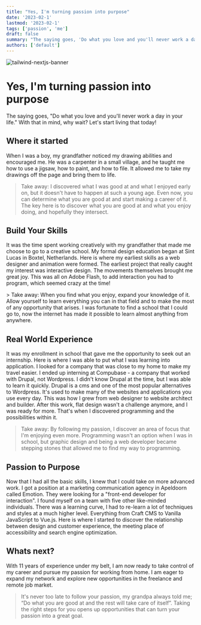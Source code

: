```yaml
---
title: "Yes, I'm turning passion into purpose"
date: '2023-02-1'
lastmod: '2023-02-1'
tags: ['passion', 'me']
draft: false
summary: "The saying goes, 'Do what you love and you'll never work a day in your life.' With that in mind, why wait? Let's start living that today!"
authors: ['default']
---
```


![tailwind-nextjs-banner](/static/images/passion.jpg)

# Yes, I'm turning passion into purpose

The saying goes, "Do what you love and you'll never work a day in your life." With that in mind, why wait? Let's start living that today!

## Where it started

When I was a boy, my grandfather noticed my
drawing abilities and encouraged me. He was a carpenter in a small
village, and he taught me how to use a jigsaw, how to paint, and how to
file. It allowed me to take my drawings off the page and bring them to
life.

> ​Take away: I discovered what I was good at and what I enjoyed early on, but it doesn't have to happen at such a young age. Even now, you can determine what you are good at and start making a career of it. The key here is to discover what you are good at and what you enjoy doing, and hopefully they intersect.

## Build Your Skills

It was the time spent working creatively with my
grandfather that made me choose to go to a creative school. My formal
design education began at Sint Lucas in Boxtel, Netherlands. Here is
where my earliest skills as a web designer and animation were formed.
The earliest project that really caught my interest was interactive
design. The movements themselves brought me great joy. This was all on
Adobe Flash, to add interaction you had to program, which seemed crazy
at the time!

​> Take away: When you find what you enjoy, expand your knowledge of it. Allow yourself to learn everything you can in that field and to make the most of any opportunity that arises. I was fortunate to find a school that I could go to, now the internet has made it possible to learn almost anything from anywhere.

## Real World Experience

It was my enrollment in school that gave me the
opportunity to seek out an internship. Here is where I was able to put
what I was learning into application. I looked for a company that was
close to my home to make my travel easier. I ended up interning at
Compubase - a company that worked with Drupal, not Wordpress. I didn't
know Drupal at the time, but I was able to learn it quickly. Drupal is a
cms and one of the most popular alternatives to Wordpress. It's used to
make many of the websites and applications you use every day. This was
how I grew from web designer to website architect and builder. After
this work, flat design wasn't a challenge anymore, and I was ready for
more. That's when I discovered programming and the possibilities within
it.

> ​Take away: By following my passion, I discover an area of focus that I'm enjoying even more. Programming wasn't an option when I was in school, but graphic design and being a web developer became stepping stones that allowed me to find my way to programming.

## Passion to Purpose

Now that I had all the basic skills, I knew that I
could take on more advanced work. I got a position at a marketing
communication agency in Apeldoorn called Emotion. They were looking for
a "front-end developer for interaction". I found myself on a team with
five other like-minded individuals. There was a learning curve, I had to
re-learn a lot of techniques and styles at a much higher level.
Everything from Craft CMS to Vanilla JavaScript to Vue.js. Here is where
I started to discover the relationship between design and customer
experience, the meeting place of accessibility and search engine
optimization.

## Whats next?

With 11 years of experience under my belt, I am now ready to take control of my career and pursue my passion for working from home. I am eager to expand my network and explore new opportunities in the freelance and remote job market.

> It's never too late to follow your passion, my grandpa always told me; “Do what you are good at and the rest will take care of itself”. Taking the right steps for you opens up opportunities that can turn your passion into a great goal.
